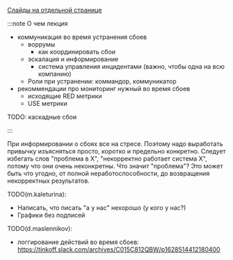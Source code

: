 
[Слайды на отдельной странице](/slides/07_restore_functionality)

<RestoreFunctionalitySlides embedded={true}/>

:::note О чем лекция

- коммуникация во время устранения сбоев
  - воррумы
    - как координировать сбои
  - эскалация и информирование
    - система управления инцидентами (важно, чтобы одна на всю компанию)
  - Роли при устранении: коммандор, коммуникатор
- рекоммендации про мониторинг нужный во время сбоев
  - исходящие RED метрики
  - USE метрики

TODO: каскадные сбои

:::

При информировании о сбоях все на стресе. Поэтому надо выработать привычку изъясняться просто, коротко и предельно конкретно. Следует избегать слов "проблема в Х", "некорректно работает система Х", потому что они очень неконкретны. Что значит "проблема"? Это может быть что угодно, от полной неработоспособности, до возвращения некорректных результатов.

TODO(m.kaleturina):

- Написать, что писать "а у нас" нехорошо (у кого у нас?)
- Графики без подписей

TODO(d.maslennikov):

- логгирование действий во время сбоев: https://tinkoff.slack.com/archives/C015C812QBW/p1628514412180400
